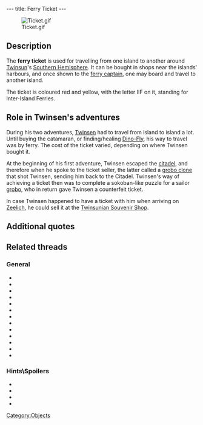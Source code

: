 ---
title: Ferry Ticket
---

[[Image:Ticket.gif|right]]

{{Quote|
Quote=This ticket allows you to travel aboard the ferry which links Citadel Island and White Leaf Desert Island.|
Character=Official description}}

==Description==
The '''ferry ticket''' is used for travelling from one island to another around [[Twinsun]]'s [[Southern Hemisphere]]. It can be bought in shops near the islands' harbours, and once shown to the [[ferry captain]], one may board and travel to another island.

The ticket is coloured red and yellow, with the letter IIF on it, standing for Inter-Island Ferries.

==Role in Twinsen's adventures==
During his two adventures, [[Twinsen]] had to travel from island to island a lot. Until buying the catamaran, or finding/healing [[Dino-Fly]], his way to travel was by ferry. The cost of the ticket varied, depending on where Twinsen bought it.

At the beginning of his first adventure, Twinsen escaped the [[citadel]], and therefore when he spoke to the ticket seller, the latter called a [[grobo clone]] that shot Twinsen, sending him back to the Citadel. Twinsen's way of achieving a ticket then was to complete a sokoban-like puzzle for a sailor [[grobo]], who in return gave Twinsen a counterfeit ticket.

In case Twinsen happened to have a ticket with him when arriving on [[Zeelich]], he could sell it at the [[Twinsunian Souvenir Shop]].

==Additional quotes==
{{Quote|
Quote=You need a ticket to board the ferry, Mr. Twinsen.|
Character=[[Mr. Paul]]}}
{{Quote|
Quote=Your ticket is in order, Mr. Twinsen, you may board. Have a nice trip!|
Character=Mr. Paul}}

==Related threads==
===General===
* {{thread|id=11024|title=some fun stuff and tips}}
* {{thread|id=95|title= Rain on Desert Island in LBA 2}}
* {{thread|id=8267|title=Bug Thingy...}}
* {{thread|id=6443|title=Raining on desert island glitch.}}
* {{thread|id=5140|title=Zoe and Twinsen}}
* {{thread|id=4666|title=Cheating Bugs! There everywhere!}}
* {{thread|id=2132|title=LBA 2 - Citadel Island}}
* {{thread|id=1693|title=My, my...}}
* {{thread|id=1756|title=bugs}}
* {{thread|id=1281|title=Bugs:)}}
* {{thread|id=677|title=Another Quote}}
* {{thread|id=418|title=hehe...}}
* {{thread|id=368|title=Little Big Adventure 2}}

===Hints\Spoilers===
* {{thread|id=8708|title=A Tralu thingie}}
* {{thread|id=7717|title=Cheat poll}}
* {{thread|id=7360|title=Found a way to make your Dino-Fly fly with the rain}}
* {{thread|id=6978|title=LBA2 Bug makes it easier.}}

[[Category:Objects]]